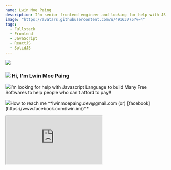 ```yaml
---
name: Lwin Moe Paing
description: I'm senior frontend engineer and looking for help with JS Language to build Many Free Softwares to help people who can't afford to pay !!
image: "https://avatars.githubusercontent.com/u/49163775?v=4"
tags:
  - Fullstack
  - Frontend
  - JavaScript
  - ReactJS
  - SolidJS
---
```



<div className="flex flex-col md:flex-row">
  <div className="md:w-6/12 mb-5 flex flex-col justify-center items-center">
    <div className="h-28 w-28 rounded-3xl overflow-hidden mx-auto">
      <img src="https://avatars.githubusercontent.com/u/49163775?v=4" />
    </div>
    <SpacingDivider size="sm"/>
    <h3 className="flex flex-row max-w-[240px] mx-auto">
      <img
        src="https://raw.githubusercontent.com/lwinmoepaing/lwinmoepaing/main/img/gitto.gif"
        className="h-[20px] object-contain mr-2"
      />
      <span> Hi, I'm Lwin Moe Paing </span>
    </h3>
    <SpacingDivider size="sm"/>
    <Counter />
    <SpacingDivider size="sm"/>
    <ContriSquareBox>
      <p className="text-center text-sm mb-2"><img className="h-5 inline-block mr-1 relative -top-1" src="https://raw.githubusercontent.com/lwinmoepaing/lwinmoepaing/main/img/katto.gif"/>I’m looking for help with Javascript Language to build Many Free Softwares to help people who can't afford to pay!!</p>
      <p className="text-center text-sm mb-2"><img className="h-5 inline-block mr-1 relative -top-1" src="https://raw.githubusercontent.com/lwinmoepaing/lwinmoepaing/main/img/katto.gif"/>How to reach me **lwinmoepaing.dev@gmail.com (or) [facebook](https://www.facebook.com/lwin.im/)**</p>
    </ContriSquareBox>
  </div>
  <div className="flex flex-1 flex-row justify-center items-center">
    <div className="ph-container">
      <div className="phone">
        <div className="notch-container">
          <div className="notch"></div>
        </div>
        <iframe
          src="https://lwinmoepaing.github.io/"
          className="h-full relative"
        />
      </div>
    </div>
  </div>
</div>
